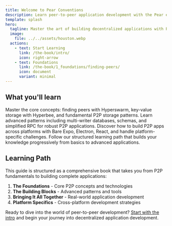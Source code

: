 ```yaml
---
title: Welcome to Pear Conventions
description: Learn peer-to-peer application development with the Pear ecosystem through our comprehensive guide.
template: splash
hero:
  tagline: Master the art of building decentralized applications with Pear's P2P technologies!
  image:
    file: ../../assets/houston.webp
  actions:
    - text: Start Learning
      link: /the-book/intro/
      icon: right-arrow
    - text: Foundations
      link: /the-book/1_foundations/finding-peers/
      icon: document
      variant: minimal
---
```



## What you'll learn

<CardGrid stagger>
	<Card title="The Foundations" icon="setting">
		Master the core concepts: finding peers with Hyperswarm, key-value storage with Hyperbee, and fundamental P2P storage patterns.
	</Card>
	<Card title="Building Blocks" icon="add-document">
		Learn advanced patterns including multi-writer databases, schemas, and simplified RPC for robust P2P applications.
	</Card>
	<Card title="Platform Integration" icon="laptop">
		Discover how to build P2P apps across platforms with Bare Expo, Electron, React, and handle platform-specific challenges.
	</Card>
	<Card title="Hands-on Approach" icon="open-book">
		Follow our structured learning path that builds your knowledge progressively from basics to advanced applications.
	</Card>
</CardGrid>

## Learning Path

This guide is structured as a comprehensive book that takes you from P2P fundamentals to building complete applications:

1. **The Foundations** - Core P2P concepts and technologies
2. **The Building Blocks** - Advanced patterns and tools
3. **Bringing It All Together** - Real-world application development
4. **Platform Specifics** - Cross-platform development strategies

Ready to dive into the world of peer-to-peer development? [Start with the intro](/the-book/intro/) and begin your journey into decentralized application development.
